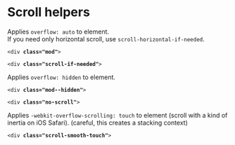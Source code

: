 
<Meta title="CSS / Front-End helpers / Scroll" />

# Scroll helpers

<div class="flex flex-spacebetween mb2 onmobile-flex-column">
  <div class="w49 flex-self-vcenter">
    Applies <code>overflow: auto</code> to element.<br />
    If you need only horizontal scroll, use <code>scroll-horizontal-if-needed</code>.
  </div>
  <div class="w49">
    <pre class=" language-markup prismjs"><code>&lt;div <strong>class="mod"</strong>&gt;<br />
&lt;div <strong>class="scroll-if-needed"</strong>&gt;
</code></pre>
  </div>
</div>
<div class="flex flex-spacebetween mb2 onmobile-flex-column">
  <div class="w49 flex-self-vcenter">
    Applies <code>overflow: hidden</code> to element.
  </div>
  <div class="w49">
    <pre class=" language-markup prismjs"><code>&lt;div <strong>class="mod--hidden"</strong>&gt;<br />
&lt;div <strong>class="no-scroll"</strong>&gt;
</code></pre>
  </div>
</div>
<div class="flex flex-spacebetween mb2 onmobile-flex-column">
  <div class="w49 flex-self-vcenter">
    Applies <code>-webkit-overflow-scrolling: touch</code> to element (scroll with a kind of inertia on iOS Safari). (careful, this creates a stacking context)
  </div>
  <div class="w49">
    <pre class=" language-markup prismjs"><code>&lt;div <strong>class="scroll-smooth-touch"</strong>&gt;
</code></pre>
  </div>
</div>


